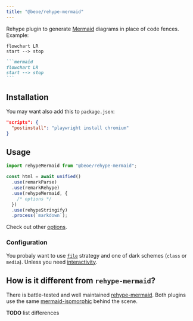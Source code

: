 ```yaml
---
title: "@beoe/rehype-mermaid"
---
```



Rehype plugin to generate [Mermaid](https://mermaid.js.org/) diagrams in place of code fences. Example:

<Tabs>
  <TabItem label="Diagram">
  
```mermaid 
flowchart LR 
start --> stop
```

  </TabItem>
  <TabItem label="Markdown">

````md
```mermaid
flowchart LR
start --> stop
```
````

  </TabItem>
</Tabs>

## Installation

<PackageManagers pkg="@beoe/rehype-mermaid playwright" />

You may want also add this to `package.json`:

```json
"scripts": {
  "postinstall": "playwright install chromium"
}
```

## Usage

```js
import rehypeMermaid from "@beoe/rehype-mermaid";

const html = await unified()
  .use(remarkParse)
  .use(remarkRehype)
  .use(rehypeMermaid, {
    /* options */
  })
  .use(rehypeStringify)
  .process(`markdown`);
```

Check out other [options](/start-here/configuration/).

### Configuration

You probaly want to use [`file`](/start-here/strategy/#file) strategy and one of dark schemes (`class` or `media`). Unless you need [interactivity](/start-here/interactivity/).

## How is it different from `rehype-mermaid`?

There is battle-tested and well maintained [rehype-mermaid](https://github.com/remcohaszing/rehype-mermaid). Both plugins use the same [mermaid-isomorphic](https://github.com/remcohaszing/mermaid-isomorphic) behind the scene.

**TODO** list differences
